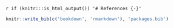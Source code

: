 `r if (knitr:::is_html_output()) '# References {-}'`

```r
knitr::write_bib(c('bookdown', 'rmarkdown'), 'packages.bib')
```
